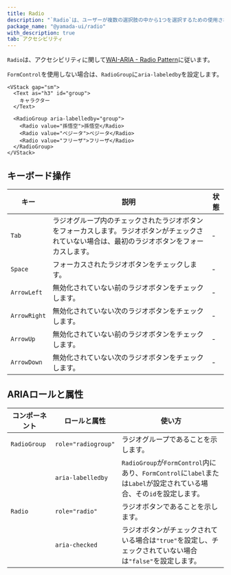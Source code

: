 ```yaml
---
title: Radio
description: "`Radio`は、ユーザーが複数の選択肢の中から1つを選択するための使用されるコンポーネントです。"
package_name: "@yamada-ui/radio"
with_description: true
tab: アクセシビリティ
---
```


`Radio`は、アクセシビリティに関して[WAI-ARIA - Radio Pattern](https://www.w3.org/WAI/ARIA/apg/patterns/radio)に従います。

`FormControl`を使用しない場合は、`RadioGroup`に`aria-labeledby`を設定します。

```tsx live=false
<VStack gap="sm">
  <Text as="h3" id="group">
    キャラクター
  </Text>

  <RadioGroup aria-labelledby="group">
    <Radio value="孫悟空">孫悟空</Radio>
    <Radio value="ベジータ">ベジータ</Radio>
    <Radio value="フリーザ">フリーザ</Radio>
  </RadioGroup>
</VStack>
```

## キーボード操作

| キー         | 説明                                                                                                                                             | 状態 |
| ------------ | ------------------------------------------------------------------------------------------------------------------------------------------------ | ---- |
| `Tab`        | ラジオグループ内のチェックされたラジオボタンをフォーカスします。ラジオボタンがチェックされていない場合は、最初のラジオボタンをフォーカスします。 | -    |
| `Space`      | フォーカスされたラジオボタンをチェックします。                                                                                                   | -    |
| `ArrowLeft`  | 無効化されていない前のラジオボタンをチェックします。                                                                                             | -    |
| `ArrowRight` | 無効化されていない次のラジオボタンをチェックします。 　                                                                                          | -    |
| `ArrowUp`    | 無効化されていない前のラジオボタンをチェックします。                                                                                             | -    |
| `ArrowDown`  | 無効化されていない次のラジオボタンをチェックします。                                                                                             | -    |

## ARIAロールと属性

| コンポーネント | ロールと属性        | 使い方                                                                                                               |
| -------------- | ------------------- | -------------------------------------------------------------------------------------------------------------------- |
| `RadioGroup`   | `role="radiogroup"` | ラジオグループであることを示します。                                                                                 |
|                | `aria-labelledby`   | `RadioGroup`が`FormControl`内にあり、`FormControl`に`label`または`Label`が設定されている場合、その`id`を設定します。 |
| `Radio`        | `role="radio"`      | ラジオボタンであることを示します。                                                                                   |
|                | `aria-checked`      | ラジオボタンがチェックされている場合は`"true"`を設定し、チェックされていない場合は`"false"`を設定します。            |
